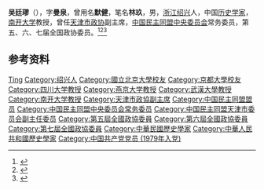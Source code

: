 '''吴廷璆'''（{{bd|1910年|7月23日|2003年|12月3日|}}），字'''曼泉'''，曾用名'''默健'''，笔名'''林玖'''，男，[[浙江|浙江]][[绍兴|绍兴]]人，中国[[历史学家|历史学家]]，[[南开大学|南开大学]]教授，曾任[[天津市政协|天津市政协]]副主席，[[中国民主同盟中央委员会|中国民主同盟中央委员会]]常务委员，第五、六、七届全国政协委员。<ref>{{Cite book|title=二十世纪中国名人辞典|author=蔡开松, 于信凤主编; 曾卓明, 周溯源, 赵书刚副主编|publisher=辽宁人民出版社|year=1991|isbn=|location=沈阳|pages=}}</ref><ref>{{Cite book|title=中国抗日战争人物大词典|author=刘景泉主编; 沈久泉, 王凯捷, 李卓副主编|publisher=天津大学出版社|year=1999|isbn=|location=|pages=}}</ref><ref>{{Cite book|title=中华当代文化名人大辞典|author=张品兴, 殷登祥, 陈有进等主编|publisher=中国广播电视出版社|year=1992|isbn=9787504315137|location=北京|pages=}}</ref>

== 参考资料 ==
{{reflist}}

{{中国人物小作品}}
{{中国民主同盟第五届中央委员会}}

{{Authority control}}
{{DEFAULTSORT:Wu吴}}
[[Category:吴姓|Ting]]
[[Category:绍兴人|Category:绍兴人]]
[[Category:國立北京大學校友|Category:國立北京大學校友]]
[[Category:京都大學校友|Category:京都大學校友]]
[[Category:四川大学教授|Category:四川大学教授]]
[[Category:燕京大学教授|Category:燕京大学教授]]
[[Category:武漢大學教授|Category:武漢大學教授]]
[[Category:南开大学教授|Category:南开大学教授]]
[[Category:天津市政協副主席|Category:天津市政協副主席]]
[[Category:中国民主同盟盟员|Category:中国民主同盟盟员]]
[[Category:中国民主同盟中央委员会常务委员|Category:中国民主同盟中央委员会常务委员]]
[[Category:中国民主同盟天津市委员会副主任委员|Category:中国民主同盟天津市委员会副主任委员]]
[[Category:第五屆全國政協委員|Category:第五屆全國政協委員]]
[[Category:第六屆全國政協委員|Category:第六屆全國政協委員]]
[[Category:第七屆全國政協委員|Category:第七屆全國政協委員]]
[[Category:中華民國歷史學家|Category:中華民國歷史學家]]
[[Category:中華人民共和國歷史學家|Category:中華人民共和國歷史學家]]
[[Category:中国共产党党员_(1979年入党)|Category:中国共产党党员 (1979年入党)]]